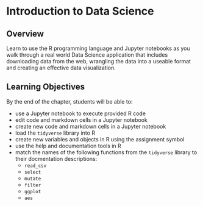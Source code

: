 # Introduction to Data Science {#chapter2}

## Overview

Learn to use the R programming language and Jupyter notebooks as you walk through a real world Data Science application that includes downloading data from the web, wrangling the data into a useable format and creating an effective data visualization.

## Learning Objectives
By the end of the chapter, students will be able to:

* use a Jupyter notebook to execute provided R code
* edit code and markdown cells in a Jupyter notebook
* create new code and markdown cells in a Jupyter notebook
* load the `tidyverse` library into R
* create new variables and objects in R using the assignment symbol
* use the help and documentation tools in R
* match the names of the following functions from the `tidyverse` library to their docmentation descriptions: 
    - `read_csv` 
    - `select`
    - `mutate`
    - `filter`
    - `ggplot`
    - `aes`
